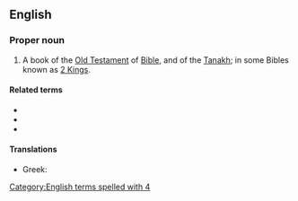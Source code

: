 ==English==
{{book of the Bible|Books of Kings}}

===Proper noun===
{{en-proper noun}}
# {{lb|en|biblical}} A book of the [[Old Testament]] of [[Bible]], and of the [[Tanakh]]; in some Bibles known as [[2 Kings]].

====Related terms====
* {{l|en|Kgs}}
* {{l|en|2 Kgs}}
* {{l|en|4 Kgs}}

====Translations====
{{trans-top|book of the Bible}}
* Greek: {{t|el|Δ' Βασιλειών}}
{{trans-mid}}
{{trans-bottom}}

[[Category:English terms spelled with 4]]